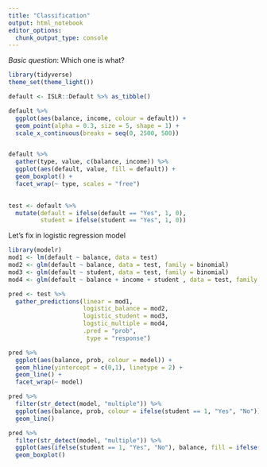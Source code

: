 ```yaml
---
title: "Classification"
output: html_notebook
editor_options: 
  chunk_output_type: console
---
```


*Basic question*: Which one is what?


```r
library(tidyverse)
theme_set(theme_light())
```

```r
default <- ISLR::Default %>% as_tibble()

default %>% 
  ggplot(aes(balance, income, colour = default)) +
  geom_point(alpha = 0.3, size = 5, shape = 1) +
  scale_x_continuous(breaks = seq(0, 2500, 500))


default %>% 
  gather(type, value, c(balance, income)) %>% 
  ggplot(aes(default, value, fill = default)) +
  geom_boxplot() + 
  facet_wrap(~ type, scales = "free")
 

test <- default %>% 
  mutate(default = ifelse(default == "Yes", 1, 0),
         student = ifelse(student == "Yes", 1, 0))

```

Let's fix in logistic regression model

```r
library(modelr)
mod1 <- lm(default ~ balance, data = test)
mod2 <- glm(default ~ balance, data = test, family = binomial)
mod3 <- glm(default ~ student, data = test, family = binomial)
mod4 <- glm(default ~ balance + income + student , data = test, family = binomial)

pred <- test %>% 
  gather_predictions(linear = mod1, 
                     logistic_balance = mod2, 
                     logistic_student = mod3, 
                     logstic_multiple = mod4,
                     .pred = "prob",
                      type = "response") 

pred %>% 
  ggplot(aes(balance, prob, colour = model)) +
  geom_hline(yintercept = c(0,1), linetype = 2) +
  geom_line() + 
  facet_wrap(~ model)
```

```r
pred %>% 
  filter(str_detect(model, "multiple")) %>%
  ggplot(aes(balance, prob, colour = ifelse(student == 1, "Yes", "No"))) +
  geom_line()

pred %>% 
  filter(str_detect(model, "multiple")) %>%
  ggplot(aes(ifelse(student == 1, "Yes", "No"), balance, fill = ifelse(student == 1, "Yes", "No"))) +
  geom_boxplot()

```



